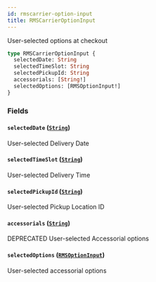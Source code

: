 ```yaml
---
id: rmscarrier-option-input
title: RMSCarrierOptionInput
---
```


User-selected options at checkout

```graphql
type RMSCarrierOptionInput {
  selectedDate: String
  selectedTimeSlot: String
  selectedPickupId: String
  accessorials: [String!]
  selectedOptions: [RMSOptionInput!]
}
```

### Fields

#### `selectedDate` ([`String`](../../rate-manager-service/scalars/string))

User-selected Delivery Date

#### `selectedTimeSlot` ([`String`](../../rate-manager-service/scalars/string))

User-selected Delivery Time

#### `selectedPickupId` ([`String`](../../rate-manager-service/scalars/string))

User-selected Pickup Location ID

#### `accessorials` ([`String`](../../rate-manager-service/scalars/string))

DEPRECATED User-selected Accessorial options

#### `selectedOptions` ([`RMSOptionInput`](../../rate-manager-service/inputs/rmsoption-input))

User-selected accessorial options
